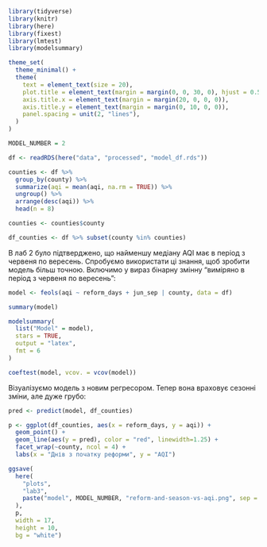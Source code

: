 ```r
library(tidyverse)
library(knitr)
library(here)
library(fixest)
library(lmtest)
library(modelsummary)

theme_set(
  theme_minimal() +
  theme(
    text = element_text(size = 20),
    plot.title = element_text(margin = margin(0, 0, 30, 0), hjust = 0.5),
    axis.title.x = element_text(margin = margin(20, 0, 0, 0)),
    axis.title.y = element_text(margin = margin(0, 10, 0, 0)),
    panel.spacing = unit(2, "lines"),
  )
)

MODEL_NUMBER = 2

df <- readRDS(here("data", "processed", "model_df.rds"))

counties <- df %>%
  group_by(county) %>%
  summarize(aqi = mean(aqi, na.rm = TRUE)) %>%
  ungroup() %>%
  arrange(desc(aqi)) %>%
  head(n = 8)

counties <- counties$county

df_counties <- df %>% subset(county %in% counties)
```

В лаб 2 було підтверджено, що найменшу медіану AQI має в період з червеня по вересень. Спробуємо використати ці знання, щоб зробити модель більш точною. Включимо у вираз бінарну змінну "виміряно в період з червеня по вересень":

```r
model <- feols(aqi ~ reform_days + jun_sep | county, data = df)

summary(model)
```

```r
modelsummary(
  list("Model" = model),
  stars = TRUE,
  output = "latex",
  fmt = 6
)
```

```r
coeftest(model, vcov. = vcov(model))
```

Візуалізуємо модель з новим регресором. Тепер вона враховує сезонні зміни, але дуже грубо:

```r
pred <- predict(model, df_counties)

p <- ggplot(df_counties, aes(x = reform_days, y = aqi)) +
  geom_point() +
  geom_line(aes(y = pred), color = "red", linewidth=1.25) +
  facet_wrap(~county, ncol = 4) +
  labs(x = "Днів з початку реформи", y = "AQI")

ggsave(
  here(
    "plots",
    "lab3",
    paste("model", MODEL_NUMBER, "reform-and-season-vs-aqi.png", sep = '-', collapse = '')
  ),
  p,
  width = 17,
  height = 10,
  bg = "white")
```
